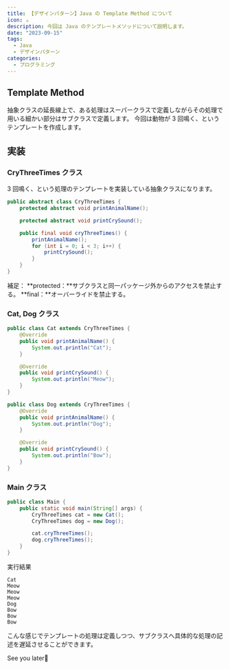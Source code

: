 ```yaml
---
title: 【デザインパターン】Java の Template Method について
icon: ☕️
description: 今回は Java のテンプレートメソッドについて説明します。
date: "2023-09-15"
tags:
  - Java
  - デザインパターン
categories:
  - プログラミング
---
```

## Template Method

抽象クラスの延長線上で、ある処理はスーパークラスで定義しながらその処理で用いる細かい部分はサブクラスで定義します。
今回は動物が 3 回鳴く、というテンプレートを作成します。

## 実装

### CryThreeTimes クラス

3 回鳴く、という処理のテンプレートを実装している抽象クラスになります。

```java
public abstract class CryThreeTimes {
    protected abstract void printAnimalName();

    protected abstract void printCrySound();

    public final void cryThreeTimes() {
        printAnimalName();
        for (int i = 0; i < 3; i++) {
            printCrySound();
        }
    }
}
```

補足：
**protected：**サブクラスと同一パッケージ外からのアクセスを禁止する。
**final：**オーバーライドを禁止する。

### Cat, Dog クラス

```java
public class Cat extends CryThreeTimes {
    @Override
    public void printAnimalName() {
        System.out.println("Cat");
    }

    @Override
    public void printCrySound() {
        System.out.println("Meow");
    }
}
```

```java
public class Dog extends CryThreeTimes {
    @Override
    public void printAnimalName() {
        System.out.println("Dog");
    }

    @Override
    public void printCrySound() {
        System.out.println("Bow");
    }
}
```

### Main クラス

```java
public class Main {
    public static void main(String[] args) {
        CryThreeTimes cat = new Cat();
        CryThreeTimes dog = new Dog();

        cat.cryThreeTimes();
        dog.cryThreeTimes();
    }
}
```

実行結果

```
Cat
Meow
Meow
Meow
Dog
Bow
Bow
Bow
```

こんな感じでテンプレートの処理は定義しつつ、サブクラスへ具体的な処理の記述を遅延させることができます。

See you later👋
